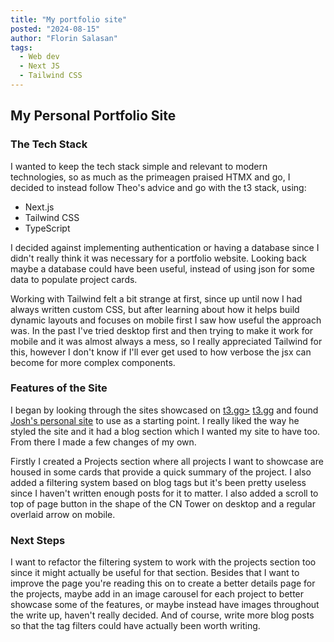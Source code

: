 ```yaml
---
title: "My portfolio site"
posted: "2024-08-15"
author: "Florin Salasan"
tags:
  - Web dev
  - Next JS
  - Tailwind CSS
---
```


## My Personal Portfolio Site

### The Tech Stack

I wanted to keep the tech stack simple and relevant to modern technologies, so as much
as the primeagen praised HTMX and go, I decided to instead follow Theo's advice and go 
with the t3 stack, using:

- Next.js
- Tailwind CSS
- TypeScript

I decided against implementing authentication or having a database since I didn't really
think it was necessary for a portfolio website. Looking back maybe a database could have
been useful, instead of using json for some data to populate project cards.

Working with Tailwind felt a bit strange at first, since up until now I had always written
custom CSS, but after learning about how it helps build dynamic layouts and focuses on 
mobile first I saw how useful the approach was. In the past I've tried desktop first and 
then trying to make it work for mobile and it was almost always a mess, so I really appreciated
Tailwind for this, however I don't know if I'll ever get used to how verbose the jsx can become
for more complex components.

### Features of the Site

I began by looking through the sites showcased on <a href="https://create.t3.gg/en/t3-collection">t3.gg></a>
[t3.gg](https://create.t3.gg/en/t3-collection)
and found [Josh's personal site](https://imjosh.dev) to use as a starting point.
I really liked the way he styled the site and it had a blog section which I wanted my
site to have too. From there I made a few changes of my own.

Firstly I created a Projects section where all projects I want to showcase are housed in 
some cards that provide a quick summary of the project. I also added a filtering system
based on blog tags but it's been pretty useless since I haven't written enough posts
for it to matter. I also added a scroll to top of page button in the shape of the CN Tower
on desktop and a regular overlaid arrow on mobile.

### Next Steps

I want to refactor the filtering system to work with the projects section too since it might 
actually be useful for that section. Besides that I want to improve the page you're reading
this on to create a better details page for the projects, maybe add in an image carousel 
for each project to better showcase some of the features, or maybe instead have images 
throughout the write up, haven't really decided. And of course, write more blog posts so that
the tag filters could have actually been worth writing.

